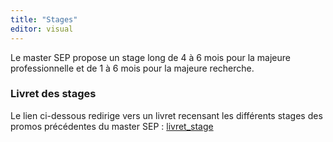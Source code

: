 ```yaml
---
title: "Stages"
editor: visual
---
```


Le master SEP propose un stage long de 4 à 6 mois pour la majeure professionnelle et de 1 à 6 mois pour la majeure recherche.

### Livret des stages

Le lien ci-dessous redirige vers un livret recensant les différents stages des promos précédentes du master SEP : [livret_stage](https://livret-des-stages.quarto.pub/livret-des-stage/Administration%20publique.html?fbclid=IwAR1I_iymNk25LY7Sk9HPkrT2Ok85vseb13WNsMMdyA6Y8JRKEWAWGhyogUo)


